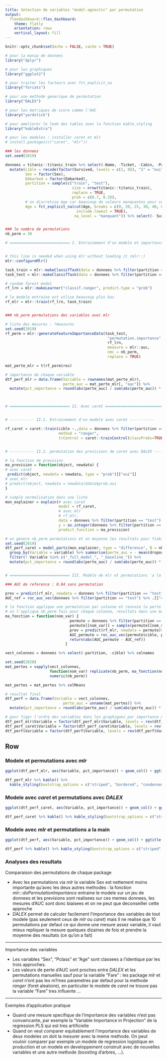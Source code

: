 ```yaml
---
title: Selection de variables "model-agnostic" par permutation
output: 
  flexdashboard::flex_dashboard:
    theme: flatly
    orientation: rows
    vertical_layout: fill
---
```



```r
knitr::opts_chunk$set(echo = FALSE, cache = TRUE)

# pour la manip de donnees
library("dplyr")

# pour les graphiques
library("ggplot2")

# pour traiter les facteurs avec fct_explicit_na
library("forcats")

# pour une methode generique de permutation
library("DALEX")

# pour les metriques de score comme l'AUC
library("yardstick")

# pour ameliorer le look des tables avec la fonction kable_styling
library("kableExtra")

# pour les modeles : installer caret et mlr
# install.packages(c("caret", "mlr"))
```

```r
### les donnees
set.seed(2019)

donnees = titanic::titanic_train %>% select(-Name, -Ticket, -Cabin, -PassengerId) %>% 
  mutate(cible = recode(factor(Survived, levels = c(1, 0)), "1" = "oui" , "0" = "non"),
         Sex = factor(Sex),
         Embarked = factor(Embarked), 
         partition = sample(c("train", "test"),
                              size = nrow(titanic::titanic_train),
                              replace = TRUE, 
                              prob = c(0.7, 0.3)),
         # on discretise Age car beaucoup de valeurs manquantes pour ce champ, remplacees par "manquant"
         Age = fct_explicit_na(cut(Age, breaks = c(0, 20, 25, 30, 40, 80), 
                                include.lowest = TRUE),
                               na_level = "manquant")) %>% select(- Survived) %>% select(cible, partition, everything())


### le nombre de permutations
nb_perm = 30

# =========================== I. Entrainement d'un modele et importance des variables avec mlr =========================== 


# this line is needed when using mlr without loading it (mlr::)
mlr::configureMlr() 

task_train = mlr::makeClassifTask(data = donnees %>% filter(partition == "train") %>% select(-partition), target = "cible")
task_test = mlr::makeClassifTask(data = donnees %>% filter(partition == "test") %>% select(-partition), target = "cible")

# random forest model
rf_lrn = mlr::makeLearner("classif.ranger", predict.type = "prob")

# le modele entraine est utlise beaucoup plus bas
rf_mlr = mlr::train(rf_lrn, task_train)


### nb_perm permutations des variables avec mlr

# liste des mesures : ?measures
set.seed(2019)
rf_perm = mlr::generateFeatureImportanceData(task_test, 
                                              "permutation.importance",
                                              rf_lrn,
                                              measure = mlr::auc,
                                              nmc = nb_perm,
                                              replace = TRUE)

mat_perte_mlr = t(rf_perm$res)

# importance de chaque variable
dtf_perf_mlr = data.frame(Variable = rownames(mat_perte_mlr),
                          perte_auc = mat_perte_mlr[, "auc"]) %>% 
  mutate(pct_importance = round(abs(perte_auc) / sum(abs(perte_auc)) * 100)) %>% arrange(-pct_importance)



# =========================== II. Avec caret =========================== 


# ----------- II.1. Entrainement d'un modele avec caret -----------

rf_caret = caret::train(cible ~.,data = donnees %>% filter(partition == "train") %>% select(-partition), 
                        method = "ranger",
                        trControl = caret::trainControl(classProbs=TRUE))


# ----------- II.2. permutation des previsions de caret avec DALEX -----------

# la fonction de prevision
ma_prevision = function(object, newdata) {
# avec caret
 predict(object, newdata = newdata, type = "prob")[["oui"]]
# avec mlr
# predict(object, newdata = newdata)$data$prob.oui
}

# simple normalisation dans une liste
mon_explainer = explain(# avec caret
                        model = rf_caret, 
                        # avec mlr
                        # rf_mlr,
                        data = donnees %>% filter(partition == "test") %>% select(-partition, -cible), 
                        y = as.integer(donnees %>% filter(partition == "test") %>% .$cible == "oui"), 
                        predict_function = ma_prevision)

# on genere nb_perm permutations et on moyenne les resultats pour fiabiliser la mesure de l'importance de chaque variable
set.seed(2019)
dtf_perf_caret = model_parts(mon_explainer, type = "difference", B = nb_perm - 1) %>% as.data.frame %>% 
  group_by(Variable = variable) %>% summarise(perte_auc = - mean(dropout_loss)) %>% 
  filter(! Variable %in% c("_full_model_", "_baseline_")) %>% 
  mutate(pct_importance = round(abs(perte_auc) / sum(abs(perte_auc)) * 100)) %>% arrange(-pct_importance)


# =========================== III. Modele de mlr et permutations 'a la main'  =========================== 

### AUC de reference : 0.84 sans permutation

prev = predict(rf_mlr, newdata = donnees %>% filter(partition == "test") %>% select(-cible, -partition))$data$prob.oui
AUC_ref = roc_auc_vec(donnees %>% filter(partition == "test") %>% .[["cible"]], prev)

# la fonction applique une permutation par colonne et renvoie la perte d'AUC
# on l'applique nb_perm fois pour chaque colonne, resultats dans une matrice, on moyenne les resultats pour fiabiliser la mesure de l'importance de chaque variable
ma_fonction = function(nom_var) {
                             permute = donnees %>% filter(partition == "test") %>% select(-partition)
                             permute[[nom_var]] = sample(permute[[nom_var]])
                             prev = predict(rf_mlr, newdata = permute)$data$prob.oui
                             AUC_permute = roc_auc_vec(permute$cible, prev)
                             return(abs(AUC_permute - AUC_ref))
                           }

vect_colonnes = donnees %>% select(-partition, -cible) %>% colnames

set.seed(2020)
mat_pertes = vapply(vect_colonnes,
                    function(nom_var) replicate(nb_perm, ma_fonction(nom_var)),
                    numeric(nb_perm))

mat_pertes = mat_pertes %>% colMeans

# resultat final
dtf_perf = data.frame(Variable = vect_colonnes,
                          perte_auc = unname(mat_pertes)) %>% 
  mutate(pct_importance = round(abs(perte_auc) / sum(abs(perte_auc)) * 100)) %>% arrange(-pct_importance)

# pour figer l'ordre des variables dans les graphiques par importance decroissante (au lieu d'un ordre alphabetique) 
dtf_perf_mlr$Variable = factor(dtf_perf_mlr$Variable, levels = rev(dtf_perf_mlr$Variable))
dtf_perf_caret$Variable = factor(dtf_perf_caret$Variable, levels = rev(dtf_perf_caret$Variable))
dtf_perf$Variable = factor(dtf_perf$Variable, levels = rev(dtf_perf$Variable))
```

Row
-----------------------------------------------------------------------

### Modele et permutations avec *mlr* {data-width=100}

```r
ggplot(dtf_perf_mlr, aes(Variable, pct_importance)) + geom_col() + ggtitle("Importance des variables") + coord_flip()

dtf_perf_mlr %>% kable() %>% 
  kable_styling(bootstrap_options = c("striped", "bordered", "condensed"), full_width = F, font_size = 12)
```

### Modele avec *caret* et permutations avec *DALEX* {data-width=100}

```r
ggplot(dtf_perf_caret, aes(Variable, pct_importance)) + geom_col() + ggtitle("Importance des variables") + coord_flip()

dtf_perf_caret %>% kable() %>% kable_styling(bootstrap_options = c("striped", "bordered", "condensed"), full_width = F, font_size = 12)
```

### Modele avec *mlr* et permutations a la main {data-width=100}

```r
ggplot(dtf_perf, aes(Variable, pct_importance)) + geom_col() + ggtitle("Importance des variables") + coord_flip()

dtf_perf %>% kable() %>% kable_styling(bootstrap_options = c("striped", "bordered", "condensed"), full_width = F, font_size = 12)
```


### **Analyses des resultats** {data-width=230}

Comparaison des permutations de chaque package

  - Avec les permutations via *mlr* la variable Sex est nettement moins importante qu'avec les deux autres methodes : la fonction *mlr:::doPermutationImportance* entraine le modele sur un jeu de donnees et les previsions sont realisees sur ces memes donnees, les mesures d'AUC sont donc biaisees et on ne peut que deconseiller cette approche
  - *DALEX* permet de calculer facilement l'importance des variables de tout modele (pas seulement ceux de *mlr* ou *caret*)  mais il ne realise que 10 permutations par defaut ce qui donne une mesure assez variable, il vaut mieux repliquer la mesure quelques dizaines de fois et prendre la moyenne des resultats (ce qu'on a fait)

----

Importance des variables

  - Les variables "Sex", "Pclass" et "Age" sont classees a l'identique par les trois approches.
  - Les valeurs de perte d'AUC sont proches entre *DALEX* et les permutations manuelles sauf pour la variable "Fare" : les package *mlr* et *caret* n'ont pas les m?mes parametres par defaut pour la methode *ranger* (foret aleatoire), en particulier le modele de *caret* ne trouve pas la variable "Fare" tres influente ...

----

 Exemples d'application pratique
 
  - Quand une mesure specifique de l'importance des variables n'est pas convaincante, par exemple la "Variable Importance in Projection" de la regression PLS qui est tres artificielle
  - Quand on veut comparer equitablement l'importance des variables de deux modeles on doit la mesurer avec la meme methode. On peut vouloir comparer par exemple un modele de regression logistique en production et un modele en developpement construit avec de nouvelles variables et une autre methode (boosting d'arbres, ...).
  